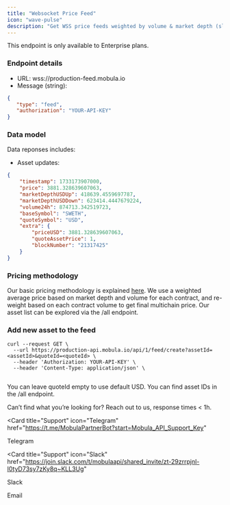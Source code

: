 ```yaml
---
title: "Websocket Price Feed"
icon: "wave-pulse"
description: "Get WSS price feeds weighted by volume & market depth (slippage)"
---
```


<Tip> This endpoint is only available to Enterprise plans. </Tip>

### Endpoint details

- URL: wss://production-feed.mobula.io
- Message (string):

```json
{
   "type": "feed",
   "authorization": "YOUR-API-KEY"
}
```


### Data model

Data reponses includes:

- Asset updates:

```json
{
    "timestamp": 1733173907000,
    "price": 3881.328639607063,
    "marketDepthUSDUp": 418639.4559697787,
    "marketDepthUSDDown": 623414.4447679224,
    "volume24h": 874713.342519723,
    "baseSymbol": "SWETH",
    "quoteSymbol": "USD",
    "extra": {
        "priceUSD": 3881.328639607063,
        "quoteAssetPrice": 1,
        "blockNumber": "21317425"
    }
}
```

### Pricing methodology
Our basic pricing methodology is explained [here](https://mirror.xyz/0x6483Ca5ac1EbC6eB08d36979d217db2572CbAad2/Lw8NSSjqR4JSzthKZQCfHLwD3NPGsuaAfHGMY1zi-WI). We use a weighted average price based on market depth and volume for each contract, 
and re-weight based on each contract volume to get final multichain price. Our asset list can be explored via the /all endpoint.


### Add new asset to the feed

```
curl --request GET \
  --url https://production-api.mobula.io/api/1/feed/create?assetId=<assetId>&quoteId=<quoteId> \
  --header 'Authorization: YOUR-API-KEY' \
  --header 'Content-Type: application/json' \
 
```

You can leave quoteId empty to use default USD. You can find asset IDs in the /all endpoint.

Can’t find what you’re looking for? Reach out to us, response times < 1h.

<CardGroup>

<Card
  title="Support"
  icon="Telegram"
  href="https://t.me/MobulaPartnerBot?start=Mobula_API_Support_Key"
>
  Telegram
</Card>

<Card
  title="Support"
  icon="Slack"
  href="https://join.slack.com/t/mobulaapi/shared_invite/zt-29zrrpjnl-I0tyD73sy7zKy8q~KLL3Ug"
>
  Slack
</Card>

<Card title="Need help?" icon="envelope" href="mailto:contact@mobulalabs.org">
  Email
</Card>

</CardGroup>
